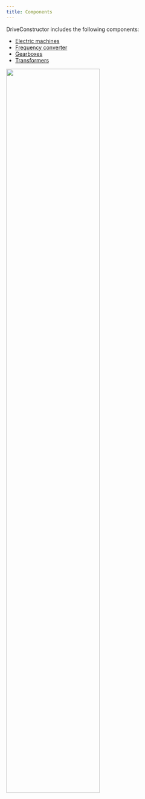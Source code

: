 ```yaml
---
title: Components
---
```


DriveConstructor includes the following components:

- [Electric machines](/docs/textbook/components/electric-machines)
- [Frequency converter](/docs/textbook/components/frequency-converters)
- [Gearboxes](/docs/textbook/components/gearboxes)
- [Transformers](/docs/textbook/components/transformers)


<img src={fourcomponentsImage.src} width="70%" height="70%" />
